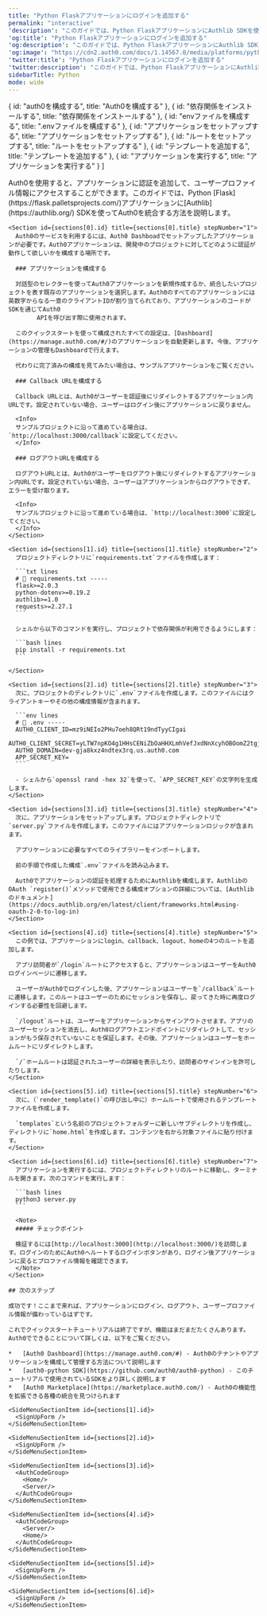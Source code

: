 ```yaml
---
title: "Python Flaskアプリケーションにログインを追加する"
permalink: "interactive"
'description': "このガイドでは、Python FlaskアプリケーションにAuthlib SDKを使ってAuth0を統合する方法を説明します。"
'og:title': "Python Flaskアプリケーションにログインを追加する"
'og:description': "このガイドでは、Python FlaskアプリケーションにAuthlib SDKを使ってAuth0を統合する方法を説明します。"
'og:image': "https://cdn2.auth0.com/docs/1.14567.0/media/platforms/python.png"
'twitter:title': "Python Flaskアプリケーションにログインを追加する"
'twitter:description': "このガイドでは、Python FlaskアプリケーションにAuthlib SDKを使ってAuth0を統合する方法を説明します。"
sidebarTitle: Python
mode: wide
---
```




  { id: "auth0を構成する", title: "Auth0を構成する" },
  { id: "依存関係をインストールする", title: "依存関係をインストールする" },
  { id: "envファイルを構成する", title: ".envファイルを構成する" },
  { id: "アプリケーションをセットアップする", title: "アプリケーションをセットアップする" },
  { id: "ルートをセットアップする", title: "ルートをセットアップする" },
  { id: "テンプレートを追加する", title: "テンプレートを追加する" },
  { id: "アプリケーションを実行する", title: "アプリケーションを実行する" }
]

<Recipe>
  <Content>
    Auth0を使用すると、アプリケーションに認証を追加して、ユーザープロファイル情報にアクセスすることができます。このガイドでは、Python [Flask](https://flask.palletsprojects.com/)アプリケーションに[Authlib](https://authlib.org/) SDKを使ってAuth0を統合する方法を説明します。

    <Section id={sections[0].id} title={sections[0].title} stepNumber="1">
      Auth0のサービスを利用するには、Auth0 Dashboadでセットアップしたアプリケーションが必要です。Auth0アプリケーションは、開発中のプロジェクトに対してどのように認証が動作して欲しいかを構成する場所です。

      ### アプリケーションを構成する

      対話型のセレクターを使ってAuth0アプリケーションを新規作成するか、統合したいプロジェクトを表す既存のアプリケーションを選択します。Auth0のすべてのアプリケーションには英数字からなる一意のクライアントIDが割り当てられており、アプリケーションのコードがSDKを通じてAuth0
            APIを呼び出す際に使用されます。

      このクイックスタートを使って構成されたすべての設定は、[Dashboard](https://manage.auth0.com/#/)のアプリケーションを自動更新します。今後、アプリケーションの管理もDashboardで行えます。

      代わりに完了済みの構成を見てみたい場合は、サンプルアプリケーションをご覧ください。

      ### Callback URLを構成する

      Callback URLとは、Auth0がユーザーを認証後にリダイレクトするアプリケーション内URLです。設定されていない場合、ユーザーはログイン後にアプリケーションに戻りません。

      <Info>
      サンプルプロジェクトに沿って進めている場合は、`http://localhost:3000/callback`に設定してください。
      </Info>

      ### ログアウトURLを構成する

      ログアウトURLとは、Auth0がユーザーをログアウト後にリダイレクトするアプリケーション内URLです。設定されていない場合、ユーザーはアプリケーションからログアウトできず、エラーを受け取ります。

      <Info>
      サンプルプロジェクトに沿って進めている場合は、`http://localhost:3000`に設定してください。
      </Info>
    </Section>

    <Section id={sections[1].id} title={sections[1].title} stepNumber="2">
      プロジェクトディレクトリに`requirements.txt`ファイルを作成します：

      ```txt lines
      # 📁 requirements.txt -----
      flask>=2.0.3
      python-dotenv>=0.19.2
      authlib>=1.0
      requests>=2.27.1
      ```

      シェルから以下のコマンドを実行し、プロジェクトで依存関係が利用できるようにします：

      ```bash lines
      pip install -r requirements.txt
      ```

    </Section>

    <Section id={sections[2].id} title={sections[2].title} stepNumber="3">
      次に、プロジェクトのディレクトリに`.env`ファイルを作成します。このファイルにはクライアントキーやその他の構成情報が含まれます。

      ```env lines
      # 📁 .env -----
      AUTH0_CLIENT_ID=mz9iNEIo2PHu7oeh8QRt19ndTyyCIgai
      AUTH0_CLIENT_SECRET=yLTW7npKO4g1HHsCENiZbOaHHXLmhVefJxdNnXcyhOBOomZ2tgjJjSC2pMK7Swvr
      AUTH0_DOMAIN=dev-gja8kxz4ndtex3rq.us.auth0.com
      APP_SECRET_KEY=
      ```

      - シェルから`openssl rand -hex 32`を使って、`APP_SECRET_KEY`の文字列を生成します。
    </Section>

    <Section id={sections[3].id} title={sections[3].title} stepNumber="4">
      次に、アプリケーションをセットアップします。プロジェクトディレクトリで`server.py`ファイルを作成します。このファイルにはアプリケーションロジックが含まれます。

      アプリケーションに必要なすべてのライブラリーをインポートします。

      前の手順で作成した構成`.env`ファイルを読み込みます。

      Auth0でアプリケーションの認証を処理するためにAuthlibを構成します。AuthlibのOAuth `register()`メソッドで使用できる構成オプションの詳細については、[Authlibのドキュメント](https://docs.authlib.org/en/latest/client/frameworks.html#using-oauth-2-0-to-log-in)
    </Section>

    <Section id={sections[4].id} title={sections[4].title} stepNumber="5">
      この例では、アプリケーションにlogin、callback、logout、homeの4つのルートを追加します。

      アプリ訪問者が`/login`ルートにアクセスすると、アプリケーションはユーザーをAuth0ログインページに遷移します。

      ユーザーがAuth0でログインした後、アプリケーションはユーザーを`/callback`ルートに遷移します。このルートはユーザーのためにセッションを保存し、戻ってきた時に再度ログインする必要性を回避します。

      `/logout`ルートは、ユーザーをアプリケーションからサインアウトさせます。アプリのユーザーセッションを消去し、Auth0ログアウトエンドポイントにリダイレクトして、セッションがもう保存されていないことを保証します。その後、アプリケーションはユーザーをホームルートにリダイレクトします。

      `/`ホームルートは認証されたユーザーの詳細を表示したり、訪問者のサインインを許可したりします。
    </Section>

    <Section id={sections[5].id} title={sections[5].title} stepNumber="6">
      次に、（`render_template()`の呼び出し中に）ホームルートで使用されるテンプレートファイルを作成します。

      `templates`という名前のプロジェクトフォルダーに新しいサブディレクトリを作成し、ディレクトリに`home.html`を作成します。コンテンツを右から対象ファイルに貼り付けます。
    </Section>

    <Section id={sections[6].id} title={sections[6].title} stepNumber="7">
      アプリケーションを実行するには、プロジェクトディレクトリのルートに移動し、ターミナルを開きます。次のコマンドを実行します：

      ```bash lines
      python3 server.py
      ```

      <Note>
      ##### チェックポイント

      検証するには[http://localhost:3000](http://localhost:3000/)を訪問します。ログインのためにAuth0へルートするログインボタンがあり、ログイン後アプリケーションに戻るとプロファイル情報を確認できます。
      </Note>
    </Section>

    ## 次のステップ

    成功です！ここまで来れば、アプリケーションにログイン、ログアウト、ユーザープロファイル情報が備わっているはずです。

    これでクイックスタートチュートリアルは終了ですが、機能はまだまだたくさんあります。Auth0でできることについて詳しくは、以下をご覧ください。

    *   [Auth0 Dashboard](https://manage.auth0.com/#) - Auth0のテナントやアプリケーションを構成して管理する方法について説明します
    *   [auth0-python SDK](https://github.com/auth0/auth0-python) - このチュートリアルで使用されているSDKをより詳しく説明します
    *   [Auth0 Marketplace](https://marketplace.auth0.com/) - Auth0の機能性を拡張できる各種の統合を見つけられます
  </Content>

  <SideMenu sections={sections}>
    <SideMenuSectionItem id={sections[0].id}>
      <SignUpForm />
    </SideMenuSectionItem>

    <SideMenuSectionItem id={sections[1].id}>
      <SignUpForm />
    </SideMenuSectionItem>

    <SideMenuSectionItem id={sections[2].id}>
      <SignUpForm />
    </SideMenuSectionItem>

    <SideMenuSectionItem id={sections[3].id}>
      <AuthCodeGroup>
        <Home/>
        <Server/>
      </AuthCodeGroup>
    </SideMenuSectionItem>

    <SideMenuSectionItem id={sections[4].id}>
      <AuthCodeGroup>
        <Server/>
        <Home/>
      </AuthCodeGroup>
    </SideMenuSectionItem>

    <SideMenuSectionItem id={sections[5].id}>
      <SignUpForm />
    </SideMenuSectionItem>

    <SideMenuSectionItem id={sections[6].id}>
      <SignUpForm />
    </SideMenuSectionItem>

  </SideMenu>
</Recipe>

